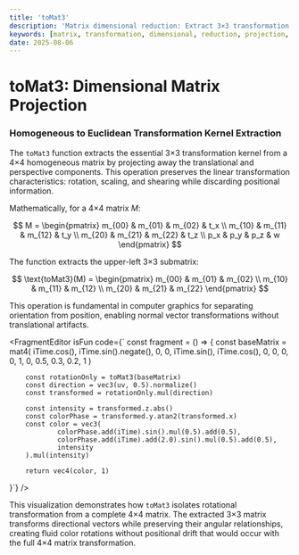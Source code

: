 ```yaml
---
title: 'toMat3'
description: 'Matrix dimensional reduction: Extract 3×3 transformation core from 4×4 homogeneous matrix'
keywords: [matrix, transformation, dimensional, reduction, projection, homogeneous]
date: 2025-08-06
---
```



# toMat3: Dimensional Matrix Projection

### Homogeneous to Euclidean Transformation Kernel Extraction

The `toMat3` function extracts the essential 3×3 transformation kernel from a 4×4 homogeneous matrix by projecting away the translational and perspective components. This operation preserves the linear transformation characteristics: rotation, scaling, and shearing while discarding positional information.

Mathematically, for a 4×4 matrix $M$:

$$
M = \begin{pmatrix}
m_{00} & m_{01} & m_{02} & t_x \\
m_{10} & m_{11} & m_{12} & t_y \\
m_{20} & m_{21} & m_{22} & t_z \\
p_x & p_y & p_z & w
\end{pmatrix}
$$

The function extracts the upper-left 3×3 submatrix:

$$
\text{toMat3}(M) = \begin{pmatrix}
m_{00} & m_{01} & m_{02} \\
m_{10} & m_{11} & m_{12} \\
m_{20} & m_{21} & m_{22}
\end{pmatrix}
$$

This operation is fundamental in computer graphics for separating orientation from position, enabling normal vector transformations without translational artifacts.

<FragmentEditor
        isFun
        code={`
const fragment = () => {
        const baseMatrix = mat4(
                iTime.cos(), iTime.sin().negate(), 0, 0,
                iTime.sin(), iTime.cos(), 0, 0,
                0, 0, 1, 0,
                0.5, 0.3, 0.2, 1
        )

        const rotationOnly = toMat3(baseMatrix)
        const direction = vec3(uv, 0.5).normalize()
        const transformed = rotationOnly.mul(direction)

        const intensity = transformed.z.abs()
        const colorPhase = transformed.y.atan2(transformed.x)
        const color = vec3(
                colorPhase.add(iTime).sin().mul(0.5).add(0.5),
                colorPhase.add(iTime).add(2.0).sin().mul(0.5).add(0.5),
                intensity
        ).mul(intensity)

        return vec4(color, 1)

}`}
/>

This visualization demonstrates how `toMat3` isolates rotational transformation from a complete 4×4 matrix. The extracted 3×3 matrix transforms directional vectors while preserving their angular relationships, creating fluid color rotations without positional drift that would occur with the full 4×4 matrix transformation.
